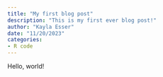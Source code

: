 ```yaml
---
title: "My first blog post"
description: "This is my first ever blog post!"
author: "Kayla Esser"
date: "11/20/2023"
categories:
- R code
---
```


Hello, world!
